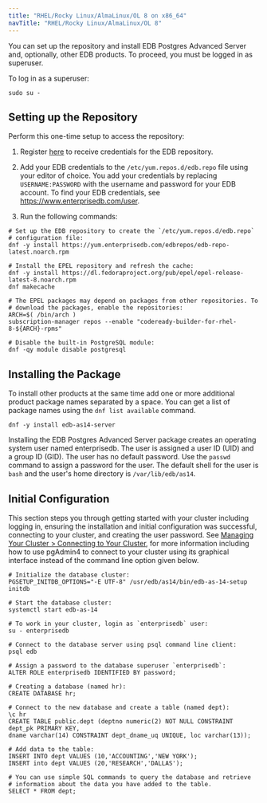 ```yaml
---
title: "RHEL/Rocky Linux/AlmaLinux/OL 8 on x86_64"
navTitle: "RHEL/Rocky Linux/AlmaLinux/OL 8"
---
```


You can set up the repository and install EDB Postgres Advanced Server and, optionally, other EDB products. To proceed, you must be logged in as superuser.

To log in as a superuser:

```shell
sudo su -
```

## Setting up the Repository
Perform this one-time setup to access the repository:

1. Register [here](https://www.enterprisedb.com/repository-access-request) to receive credentials for the EDB repository.

1. Add your EDB credentials to the `/etc/yum.repos.d/edb.repo` file using your editor of choice. You add your credentials by replacing `USERNAME:PASSWORD` with the username and password for your EDB account. To find your EDB credentials, see https://www.enterprisedb.com/user. 

1. Run the following commands:

```shell
# Set up the EDB repository to create the `/etc/yum.repos.d/edb.repo` 
# configuration file:
dnf -y install https://yum.enterprisedb.com/edbrepos/edb-repo-latest.noarch.rpm

# Install the EPEL repository and refresh the cache:
dnf -y install https://dl.fedoraproject.org/pub/epel/epel-release-latest-8.noarch.rpm
dnf makecache

# The EPEL packages may depend on packages from other repositories. To 
# download the packages, enable the repositories:
ARCH=$( /bin/arch )
subscription-manager repos --enable "codeready-builder-for-rhel-8-${ARCH}-rpms"

# Disable the built-in PostgreSQL module:
dnf -qy module disable postgresql   
```

## Installing the Package

To install other products at the same time add one or more additional product package names separated by a space. You can get a list of package names using the `dnf list available` command.

```shell
dnf -y install edb-as14-server 
```

Installing the EDB Postgres Advanced Server package creates an operating system user named enterprisedb. The user is assigned a user ID (UID) and a group ID (GID). The user has no default password. Use the `passwd` command to assign a password for the user. The default shell for the user is `bash` and the user's home directory is `/var/lib/edb/as14`.

## Initial Configuration
This section steps you through getting started with your cluster including logging in, ensuring the installation and initial configuration was successful, connecting to your cluster, and creating the user password. See [Managing Your Cluster > Connecting to Your Cluster](), for more information including how to use pgAdmin4 to connect to your cluster using its graphical interface instead of the command line option given below.

```shell
# Initialize the database cluster:
PGSETUP_INITDB_OPTIONS="-E UTF-8" /usr/edb/as14/bin/edb-as-14-setup initdb
   
# Start the database cluster:
systemctl start edb-as-14

# To work in your cluster, login as `enterprisedb` user:
su - enterprisedb

# Connect to the database server using psql command line client:
psql edb

# Assign a password to the database superuser `enterprisedb`:
ALTER ROLE enterprisedb IDENTIFIED BY password;

# Creating a database (named hr):
CREATE DATABASE hr;

# Connect to the new database and create a table (named dept):
\c hr
CREATE TABLE public.dept (deptno numeric(2) NOT NULL CONSTRAINT dept_pk PRIMARY KEY, 
dname varchar(14) CONSTRAINT dept_dname_uq UNIQUE, loc varchar(13));

# Add data to the table:
INSERT INTO dept VALUES (10,'ACCOUNTING','NEW YORK');
INSERT into dept VALUES (20,'RESEARCH','DALLAS');

# You can use simple SQL commands to query the database and retrieve 
# information about the data you have added to the table. 
SELECT * FROM dept;

```




